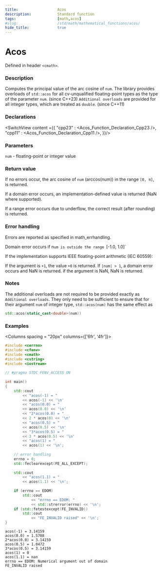 ```yaml
---
title:                  Acos
description:            Standard function
tags:                   [math,acos]
#slug:                  /std/math/mathematical_functions/acos/
hide_title:             true
---
```



<!----------------- Codes ---------------------->

# Acos

Defined in header `<cmath>`.

### Description

Computes the principal value of the arc cosine of `num`. The library provides overloads 
of `std::acos` for all cv-unqualified floating-point types as the type of the parameter `num`. (since C++23)
`Additional overloads` are provided for all integer types, which are treated as `double`. (since C++11)


### Declarations

<SwitchView content ={{
    "cpp23" : <Acos_Function_Declaration_Cpp23 />,
    "cpp11" : <Acos_Function_Declaration_Cpp11 />,
}}/>


### Parameters
 
`num` - floating-point or integer value

### Return value

If no errors occur, the arc cosine of `num` (arccos(num)) in the range `[0, π]`, is returned.

If a domain error occurs, an implementation-defined value is returned (NaN where supported).

If a range error occurs due to underflow, the correct result (after rounding) is returned.

### Error handling

Errors are reported as specified in math_errhandling.

Domain error occurs if n`um is outside the range `[-1.0, 1.0]`

If the implementation supports IEEE floating-point arithmetic (IEC 60559):

If the argument is `+1`, the value `+0` is returned.
If `|num| > 1`, a domain error occurs and NaN is returned.
if the argument is NaN, NaN is returned.


### Notes

The additional overloads are not required to be provided exactly as `Additional overloads`. 
They only need to be sufficient to ensure that for their argument `num` of integer type, `std::acos(num)` has the same effect as 
```cpp
std::acos(static_cast<double>(num))
```

### Examples



<Columns spacing = "20px" columns={['6fr', '4fr']}>
<div>

```cpp
#include <cerrno>
#include <cfenv>
#include <cmath>
#include <cstring>
#include <iostream>
 
// #pragma STDC FENV_ACCESS ON
 
int main()
{
    std::cout 
        << "acos(-1) = " 
        << acos(-1) << '\n'
        << "acos(0.0) = " 
        << acos(0.0) << '\n'
        << "2*acos(0.0) = " 
        << 2 * acos(0) << '\n'
        << "acos(0.5) = " 
        << acos(0.5) << '\n'
        << "3*acos(0.5) = " 
        << 3 * acos(0.5) << '\n'
        << "acos(1) = " 
        << acos(1) << '\n';
 
    // error handling
    errno = 0;
    std::feclearexcept(FE_ALL_EXCEPT);
 
    std::cout 
        << "acos(1.1) = " 
        << acos(1.1) << '\n';
 
    if (errno == EDOM)
        std::cout 
            << "errno == EDOM: " 
            << std::strerror(errno) << '\n';
    if (std::fetestexcept(FE_INVALID))
        std::cout 
            << "FE_INVALID raised" << '\n';
}

```

</div>

<div>

```plaintext title="Result"
acos(-1) = 3.14159
acos(0.0) = 1.5708
2*acos(0.0) = 3.14159
acos(0.5) = 1.0472
3*acos(0.5) = 3.14159
acos(1) = 0
acos(1.1) = nan
errno == EDOM: Numerical argument out of domain
FE_INVALID raised
```

</div>
</Columns>
